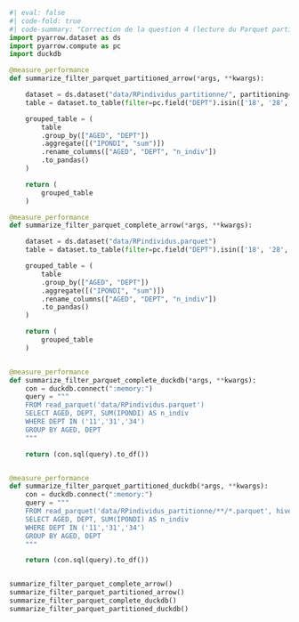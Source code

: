 ```python
#| eval: false
#| code-fold: true
#| code-summary: "Correction de la question 4 (lecture du Parquet partitionné)"
import pyarrow.dataset as ds
import pyarrow.compute as pc
import duckdb

@measure_performance
def summarize_filter_parquet_partitioned_arrow(*args, **kwargs):

    dataset = ds.dataset("data/RPindividus_partitionne/", partitioning="hive")
    table = dataset.to_table(filter=pc.field("DEPT").isin(['18', '28', '36']))

    grouped_table = (
        table
        .group_by(["AGED", "DEPT"])
        .aggregate([("IPONDI", "sum")])
        .rename_columns(["AGED", "DEPT", "n_indiv"])
        .to_pandas()
    )

    return (
        grouped_table
    )

@measure_performance
def summarize_filter_parquet_complete_arrow(*args, **kwargs):

    dataset = ds.dataset("data/RPindividus.parquet")
    table = dataset.to_table(filter=pc.field("DEPT").isin(['18', '28', '36']))

    grouped_table = (
        table
        .group_by(["AGED", "DEPT"])
        .aggregate([("IPONDI", "sum")])
        .rename_columns(["AGED", "DEPT", "n_indiv"])
        .to_pandas()
    )

    return (
        grouped_table
    )


@measure_performance
def summarize_filter_parquet_complete_duckdb(*args, **kwargs):
    con = duckdb.connect(":memory:")
    query = """
    FROM read_parquet('data/RPindividus.parquet')
    SELECT AGED, DEPT, SUM(IPONDI) AS n_indiv
    WHERE DEPT IN ('11','31','34')
    GROUP BY AGED, DEPT
    """

    return (con.sql(query).to_df())


@measure_performance
def summarize_filter_parquet_partitioned_duckdb(*args, **kwargs):
    con = duckdb.connect(":memory:")
    query = """
    FROM read_parquet('data/RPindividus_partitionne/**/*.parquet', hive_partitioning = True)
    SELECT AGED, DEPT, SUM(IPONDI) AS n_indiv
    WHERE DEPT IN ('11','31','34')
    GROUP BY AGED, DEPT
    """

    return (con.sql(query).to_df())


summarize_filter_parquet_complete_arrow()
summarize_filter_parquet_partitioned_arrow()
summarize_filter_parquet_complete_duckdb()
summarize_filter_parquet_partitioned_duckdb()
```
